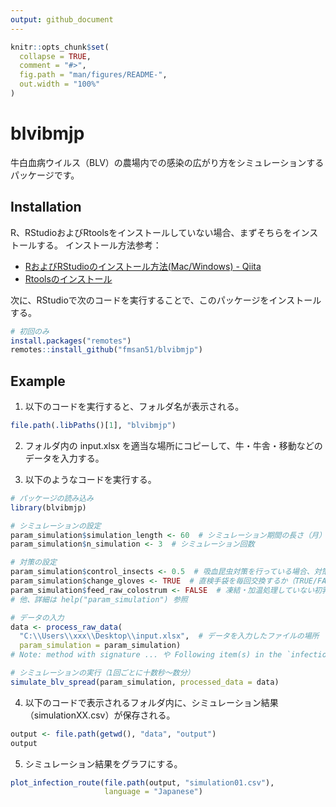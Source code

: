 ```yaml
---
output: github_document
---
```


<!-- README.md is generated from README.Rmd. Please edit that file -->

```r
knitr::opts_chunk$set(
  collapse = TRUE,
  comment = "#>",
  fig.path = "man/figures/README-",
  out.width = "100%"
)
```

# blvibmjp

<!-- badges: start -->
<!-- badges: end -->

<!--
## Installation

You can install the released version of blvibmjp from [CRAN](https://CRAN.R-project.org) with:

``` r
install.packages("blvibmjp")
```
-->

牛白血病ウイルス（BLV）の農場内での感染の広がり方をシミュレーションするパッケージです。

## Installation

R、RStudioおよびRtoolsをインストールしていない場合、まずそちらをインストールする。
インストール方法参考：

- [RおよびRStudioのインストール方法(Mac/Windows) - Qiita](https://qiita.com/daifuku_mochi2/items/ad0b398e6affd0688c97)
- [Rtoolsのインストール](https://k-metrics.github.io/cabinet/env_install_tls.html)

次に、RStudioで次のコードを実行することで、このパッケージをインストールする。

```r
# 初回のみ
install.packages("remotes")
remotes::install_github("fmsan51/blvibmjp")
```

## Example

1. 以下のコードを実行すると、フォルダ名が表示される。

```r
file.path(.libPaths()[1], "blvibmjp")
```

2. フォルダ内の input.xlsx を適当な場所にコピーして、牛・牛舎・移動などのデータを入力する。

3. 以下のようなコードを実行する。

```r
# パッケージの読み込み
library(blvibmjp)

# シミュレーションの設定
param_simulation$simulation_length <- 60  # シミュレーション期間の長さ（月）
param_simulation$n_simulation <- 3  # シミュレーション回数

# 対策の設定
param_simulation$control_insects <- 0.5  # 吸血昆虫対策を行っている場合、対策により吸血昆虫がどれだけ減少するか（0.5＝50%減）
param_simulation$change_gloves <- TRUE  # 直検手袋を毎回交換するか（TRUE/FALSE）
param_simulation$feed_raw_colostrum <- FALSE  # 凍結・加温処理していない初乳を子牛に与えているか
# 他、詳細は help("param_simulation") 参照

# データの入力
data <- process_raw_data(
  "C:\\Users\\xxx\\Desktop\\input.xlsx",  # データを入力したファイルの場所
  param_simulation = param_simulation)
# Note: method with signature ... や Following item(s) in the `infection_status` ... というメッセージは無視してOK

# シミュレーションの実行（1回ごとに十数秒～数分）
simulate_blv_spread(param_simulation, processed_data = data)
```

4. 以下のコードで表示されるフォルダ内に、シミュレーション結果（simulationXX.csv）が保存される。

```r
output <- file.path(getwd(), "data", "output")
output
```

5. シミュレーション結果をグラフにする。

```r
plot_infection_route(file.path(output, "simulation01.csv"),
                     language = "Japanese")
```
